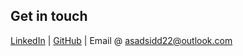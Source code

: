 ## Get in touch

[ LinkedIn](https://www.linkedin.com/in/asadsiddiqui16/) | [ GitHub](https://github.com/asadsidd16)
| Email  @ <asadsidd22@outlook.com>